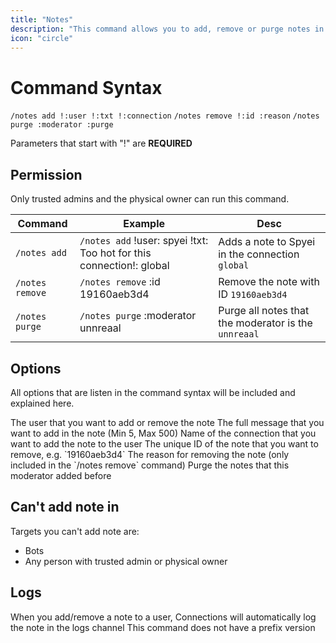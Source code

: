 ```yaml
---
title: "Notes"
description: "This command allows you to add, remove or purge notes in some user that is using a connection channel"
icon: "circle"
---
```


# Command Syntax

`/notes add !:user !:txt !:connection`
`/notes remove !:id :reason`
`/notes purge :moderator :purge`

<Warning>Parameters that start with "!" are **REQUIRED**</Warning>

## Permission

Only trusted admins and the physical owner can run this command.

| Command         | Example                                                              | Desc                                                 |
| --------------- | -------------------------------------------------------------------- | ---------------------------------------------------- |
| `/notes add`    | `/notes add` !user: spyei !txt: Too hot for this connection!: global | Adds a note to Spyei in the connection `global`      |
| `/notes remove` | `/notes remove` :id 19160aeb3d4                                      | Remove the note with ID `19160aeb3d4`                |
| `/notes purge`  | `/notes purge` :moderator unnreaal                                   | Purge all notes that the moderator is the `unnreaal` |

## Options

All options that are listen in the command syntax will be included and explained here.

<CardGroup cols={2}>
  <Card title="User">The user that you want to add or remove the note</Card>
  <Card title="txt">
    The full message that you want to add in the note (Min 5, Max 500)
  </Card>
  <Card title="Connection">
    Name of the connection that you want to add the note to the user
  </Card>
  <Card title="ID">
    The unique ID of the note that you want to remove, e.g. `19160aeb3d4`
  </Card>
  <Card title="Reason">
    The reason for removing the note (only included in the `/notes remove`
    command)
  </Card>
  <Card title="Moderator">
    Purge the notes that this moderator added before
  </Card>
</CardGroup>

## Can't add note in

Targets you can't add note are:

- Bots
- Any person with trusted admin or physical owner

## Logs

<Info>
  When you add/remove a note to a user, Connections will automatically log the note in
  the logs channel
</Info>
<Warning>This command does not have a prefix version</Warning>
